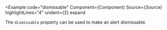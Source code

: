
<Example
  code="dismissable"
  Component={Component}
  Source={Source}
  highlightLines="4"
  undent={2}
  expand
>
  The `dismissable` property can be used to make an alert dismissable.
</Example>
